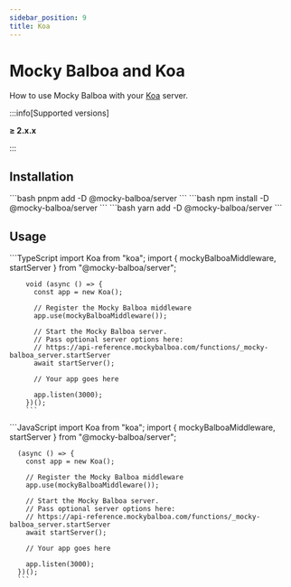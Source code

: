 ```yaml
---
sidebar_position: 9
title: Koa
---
```


# Mocky Balboa and Koa

How to use Mocky Balboa with your [Koa](https://koajs.com/) server.

:::info[Supported versions]

__≥ 2.x.x__

:::

## Installation

<Tabs groupId="package-manager">
  <TabItem value="pnpm" label="pnpm" default>
      ```bash
      pnpm add -D @mocky-balboa/server
      ```
    </TabItem>
  <TabItem value="npm" label="npm">
    ```bash
    npm install -D @mocky-balboa/server
    ```
  </TabItem>
  <TabItem value="yarn" label="yarn">
    ```bash
    yarn add -D @mocky-balboa/server
    ```
  </TabItem>
</Tabs>

## Usage

<Tabs groupId="javascript-language">
  <TabItem value="typescript" label="TypeScript" default>
        ```TypeScript
        import Koa from "koa";
        import { mockyBalboaMiddleware, startServer } from "@mocky-balboa/server";

        void (async () => {
          const app = new Koa();

          // Register the Mocky Balboa middleware
          app.use(mockyBalboaMiddleware());

          // Start the Mocky Balboa server.
          // Pass optional server options here:
          // https://api-reference.mockybalboa.com/functions/_mocky-balboa_server.startServer
          await startServer();

          // Your app goes here

          app.listen(3000);
        })();
        ```
  </TabItem>
  <TabItem value="javascript" label="JavaScript">
      ```JavaScript
      import Koa from "koa";
      import { mockyBalboaMiddleware, startServer } from "@mocky-balboa/server";

      (async () => {
        const app = new Koa();

        // Register the Mocky Balboa middleware
        app.use(mockyBalboaMiddleware());

        // Start the Mocky Balboa server.
        // Pass optional server options here:
        // https://api-reference.mockybalboa.com/functions/_mocky-balboa_server.startServer
        await startServer();

        // Your app goes here

        app.listen(3000);
      })();
      ```
  </TabItem>
</Tabs>
